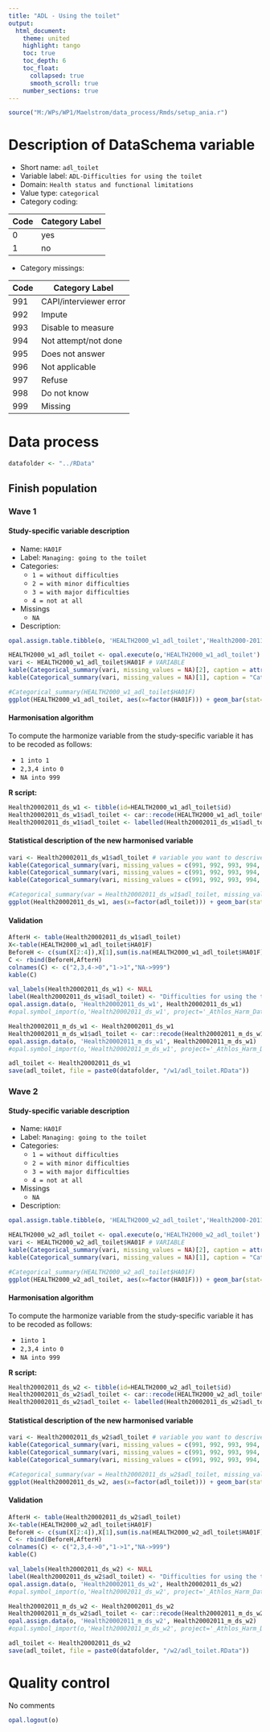 ```yaml
---
title: "ADL - Using the toilet"
output: 
  html_document:
    theme: united
    highlight: tango
    toc: true
    toc_depth: 6
    toc_float:
      collapsed: true
      smooth_scroll: true
    number_sections: true
---
```


<!-- ########################################################## --> 

<!-- # Installation, loading packages -->
<!-- **R script:** -->



```r
source("M:/WPs/WP1/Maelstrom/data_process/Rmds/setup_ania.r")
```

<!-- ########################################################## --> 

# Description of DataSchema variable 

* Short name: `adl_toilet`
* Variable label: `ADL-Difficulties for using the toilet`
* Domain: `Health status and functional limitations`
* Value type: `categorical`
* Category coding:

**Code** | **Category Label**
-------- | ------------------
0        | yes
1        | no

* Category missings: 

**Code** | **Category Label**
----| ------------------
991 | CAPI/interviewer error
992 | Impute
993 | Disable to measure
994 | Not attempt/not done
995 | Does not answer
996 | Not applicable
997 | Refuse
998 | Do not know
999 | Missing



<!-- ########################################################## --> 

# Data process
```r
datafolder <- "../RData"
``` 


## Finish population

### Wave 1 

#### Study-specific variable description

 


* Name: `HA01F`
* Label: `Managing: going to the toilet`
* Categories:
    + `1 = without difficulties`
    + `2 = with minor difficulties`
    + `3 = with major difficulties`
    + `4 = not at all`
* Missings
    + `NA`


* Description: 
```r
opal.assign.table.tibble(o, 'HEALTH2000_w1_adl_toilet','Health2000-2011.t00_athlos_2017_02_23', variables=list('HA01F'), missings = TRUE)
```

```r
HEALTH2000_w1_adl_toilet <- opal.execute(o,'HEALTH2000_w1_adl_toilet')
vari <- HEALTH2000_w1_adl_toilet$HA01F # VARIABLE
kable(Categorical_summary(vari, missing_values = NA)[2], caption = attributes(vari)$`spss::shortName`)
kable(Categorical_summary(vari, missing_values = NA)[1], caption = "Category")

#Categorical_summary(HEALTH2000_w1_adl_toilet$HA01F)
ggplot(HEALTH2000_w1_adl_toilet, aes(x=factor(HA01F))) + geom_bar(stat="count", width=0.4, fill="steelblue") + xlab("ADL - Difficulty using the toilet") + ylab("Frequency")
```

#### Harmonisation algorithm

To compute the harmonize variable from the study-specific variable it has to be recoded as follows:

* `1 into 1` 
* `2,3,4 into 0`
* `NA into 999`

**R script:** 
```r
Health20002011_ds_w1 <- tibble(id=HEALTH2000_w1_adl_toilet$id)
Health20002011_ds_w1$adl_toilet <- car::recode(HEALTH2000_w1_adl_toilet$HA01F, "1 = '1';2 = '0';3 = '0';4 = '0';NA = '999' ")
Health20002011_ds_w1$adl_toilet <- labelled(Health20002011_ds_w1$adl_toilet, labels = c(Yes=0, No=1,Missing=999, Do_not_know=998, Refuse=997, Not_applicable=996, Does_not_answer=995,  Not_attempt_not_done=994, Disable_to_measure=993, Impute=992, CAPI_interviewer_error=991))
```

#### Statistical description of the new harmonised variable
```r
vari <- Health20002011_ds_w1$adl_toilet # variable you want to descrive
kable(Categorical_summary(vari, missing_values = c(991, 992, 993, 994, 995, 996, 997, 998, 999))[3])
kable(Categorical_summary(vari, missing_values = c(991, 992, 993, 994, 995, 996, 997, 998, 999))[1], caption = "Category")
kable(Categorical_summary(vari, missing_values = c(991, 992, 993, 994, 995, 996, 997, 998, 999))[2], caption = "Type of missing")

#Categorical_summary(var = Health20002011_ds_w1$adl_toilet, missing_values = c(991, 992, 993, 994, 995, 996, 997, 998, 999))
ggplot(Health20002011_ds_w1, aes(x=factor(adl_toilet))) + geom_bar(stat="count", width=0.4, fill="steelblue") + xlab("ADL - Difficulty using the toilet") + ylab("Frequency")
```

#### Validation
```r
AfterH <- table(Health20002011_ds_w1$adl_toilet)
X<-table(HEALTH2000_w1_adl_toilet$HA01F)
BeforeH <- c(sum(X[2:4]),X[1],sum(is.na(HEALTH2000_w1_adl_toilet$HA01F)))
C <- rbind(BeforeH,AfterH)
colnames(C) <- c("2,3,4->0","1->1","NA->999") 
kable(C)
```

 
 


 
```r
val_labels(Health20002011_ds_w1) <- NULL
label(Health20002011_ds_w1$adl_toilet) <- "Difficulties for using the toilet"
opal.assign.data(o, 'Health20002011_ds_w1', Health20002011_ds_w1)
#opal.symbol_import(o,'Health20002011_ds_w1', project='_Athlos_Harm_Dataset')

Health20002011_m_ds_w1 <- Health20002011_ds_w1
Health20002011_m_ds_w1$adl_toilet <- car::recode(Health20002011_m_ds_w1$adl_toilet, "c(991, 992, 993, 994, 995, 996, 997,998, 999)=NA")
opal.assign.data(o, 'Health20002011_m_ds_w1', Health20002011_m_ds_w1)
#opal.symbol_import(o,'Health20002011_m_ds_w1', project='_Athlos_Harm_Dataset')
```

```r
adl_toilet <- Health20002011_ds_w1
save(adl_toilet, file = paste0(datafolder, "/w1/adl_toilet.RData"))
```

### Wave 2

#### Study-specific variable description

 


* Name: `HA01F`
* Label: `Managing: going to the toilet`
* Categories:
    + `1 = without difficulties`
    + `2 = with minor difficulties`
    + `3 = with major difficulties`
    + `4 = not at all`
* Missings
    + `NA`


* Description: 
```r
opal.assign.table.tibble(o, 'HEALTH2000_w2_adl_toilet','Health2000-2011.t11_athlos_2017_02_27', variables=list('HA01F'), missings = TRUE)
```

```r
HEALTH2000_w2_adl_toilet <- opal.execute(o,'HEALTH2000_w2_adl_toilet')
vari <- HEALTH2000_w2_adl_toilet$HA01F # VARIABLE
kable(Categorical_summary(vari, missing_values = NA)[2], caption = attributes(vari)$`spss::shortName`)
kable(Categorical_summary(vari, missing_values = NA)[1], caption = "Category")

#Categorical_summary(HEALTH2000_w2_adl_toilet$HA01F)
ggplot(HEALTH2000_w2_adl_toilet, aes(x=factor(HA01F))) + geom_bar(stat="count", width=0.4, fill="steelblue") + xlab("ADL - Difficulty using the toilet") + ylab("Frequency")
```

#### Harmonisation algorithm

To compute the harmonize variable from the study-specific variable it has to be recoded as follows:

* `1into 1` 
* `2,3,4 into 0`
* `NA into 999`

**R script:** 
```r
Health20002011_ds_w2 <- tibble(id=HEALTH2000_w2_adl_toilet$id)
Health20002011_ds_w2$adl_toilet <- car::recode(HEALTH2000_w2_adl_toilet$HA01F, "1 = '1';2 = '0';3 = '0';4 = '0';NA = '999' ")
Health20002011_ds_w2$adl_toilet <- labelled(Health20002011_ds_w2$adl_toilet, labels = c(Yes=0, No=1,Missing=999, Do_not_know=998, Refuse=997, Not_applicable=996, Does_not_answer=995,  Not_attempt_not_done=994, Disable_to_measure=993, Impute=992, CAPI_interviewer_error=991))
```

#### Statistical description of the new harmonised variable
```r
vari <- Health20002011_ds_w2$adl_toilet # variable you want to descrive
kable(Categorical_summary(vari, missing_values = c(991, 992, 993, 994, 995, 996, 997, 998, 999))[3])
kable(Categorical_summary(vari, missing_values = c(991, 992, 993, 994, 995, 996, 997, 998, 999))[1], caption = "Category")
kable(Categorical_summary(vari, missing_values = c(991, 992, 993, 994, 995, 996, 997, 998, 999))[2], caption = "Type of missing")

#Categorical_summary(var = Health20002011_ds_w2$adl_toilet, missing_values = c(991, 992, 993, 994, 995, 996, 997, 998, 999))
ggplot(Health20002011_ds_w2, aes(x=factor(adl_toilet))) + geom_bar(stat="count", width=0.4, fill="steelblue") + xlab("ADL - Difficulty using the toilet") + ylab("Frequency")
```

#### Validation
```r
AfterH <- table(Health20002011_ds_w2$adl_toilet)
X<-table(HEALTH2000_w2_adl_toilet$HA01F)
BeforeH <- c(sum(X[2:4]),X[1],sum(is.na(HEALTH2000_w2_adl_toilet$HA01F)))
C <- rbind(BeforeH,AfterH)
colnames(C) <- c("2,3,4->0","1->1","NA->999") 
kable(C)
```

 
 


 
```r
val_labels(Health20002011_ds_w2) <- NULL
label(Health20002011_ds_w2$adl_toilet) <- "Difficulties for using the toilet"
opal.assign.data(o, 'Health20002011_ds_w2', Health20002011_ds_w2)
#opal.symbol_import(o,'Health20002011_ds_w2', project='_Athlos_Harm_Dataset')

Health20002011_m_ds_w2 <- Health20002011_ds_w2
Health20002011_m_ds_w2$adl_toilet <- car::recode(Health20002011_m_ds_w2$adl_toilet, "c(991, 992, 993, 994, 995, 996, 997,998, 999)=NA")
opal.assign.data(o, 'Health20002011_m_ds_w2', Health20002011_m_ds_w2)
#opal.symbol_import(o,'Health20002011_m_ds_w2', project='_Athlos_Harm_Dataset')
```

```r
adl_toilet <- Health20002011_ds_w2
save(adl_toilet, file = paste0(datafolder, "/w2/adl_toilet.RData"))
```

# Quality control

No comments

```r
opal.logout(o)
```
